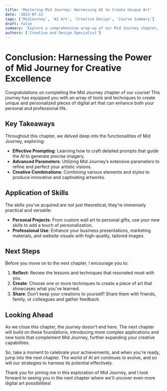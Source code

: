 ```yaml
---
title: 'Mastering Mid Journey: Harnessing AI to Create Unique Art'
date: '2023-07-11'
tags: ['Midjourney', 'AI Art', 'Creative Design', 'Course Summary']
draft: false
summary: 'Explore a comprehensive wrap-up of our Mid Journey chapter, filled with insights on creating personalized digital artwork using advanced AI techniques.'
authors: ['Creative and Design Specialist']
---
```


# Conclusion: Harnessing the Power of Mid Journey for Creative Excellence

Congratulations on completing the Mid Journey chapter of our course! This journey has equipped you with an array of tools and techniques to create unique and personalized pieces of digital art that can enhance both your personal and professional life.

## Key Takeaways

Throughout this chapter, we delved deep into the functionalities of Mid Journey, exploring:

- **Effective Prompting**: Learning how to craft detailed prompts that guide the AI to generate precise imagery.
- **Advanced Parameters**: Utilizing Mid Journey’s extensive parameters to refine and perfect your artistic visions.
- **Creative Combinations**: Combining various elements and styles to produce innovative and captivating artworks.

## Application of Skills

The skills you've acquired are not just theoretical; they're immensely practical and versatile:

- **Personal Projects**: From custom wall art to personal gifts, use your new skills to add a touch of personalization.
- **Professional Use**: Enhance your business presentations, marketing materials, and website visuals with high-quality, tailored images.

## Next Steps

Before you move on to the next chapter, I encourage you to:

1. **Reflect**: Review the lessons and techniques that resonated most with you.
2. **Create**: Choose one or more techniques to create a piece of art that showcases what you've learned.
3. **Share**: Don’t keep your creations to yourself! Share them with friends, family, or colleagues and gather feedback.

## Looking Ahead

As we close this chapter, the journey doesn’t end here. The next chapter will build on these foundations, introducing more complex applications and new tools that complement Mid Journey, further expanding your creative capabilities.

So, take a moment to celebrate your achievements, and when you're ready, jump into the next chapter. The world of AI art continues to evolve, and so will our strategies to harness its potential effectively.

Thank you for joining me in this exploration of Mid Journey, and I look forward to seeing you in the next chapter where we'll uncover even more digital art possibilities!
